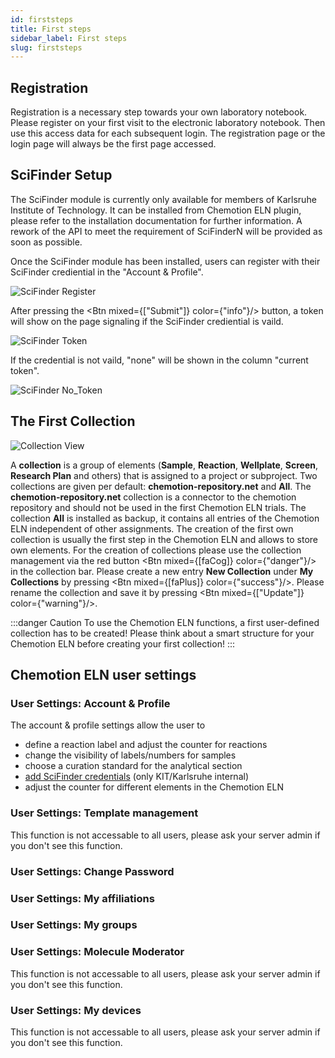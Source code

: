 ```yaml
---
id: firststeps
title: First steps
sidebar_label: First steps
slug: firststeps
---
```



## Registration
Registration is a necessary step towards your own laboratory notebook. Please register on your first visit to the electronic laboratory notebook. Then use this access data for each subsequent login. The registration page or the login page will always be the first page accessed. 

## SciFinder Setup
The SciFinder module is currently only available for members of Karlsruhe Institute of Technology. It can be installed from Chemotion ELN plugin, please refer to the installation documentation for further information. A rework of the API to meet the requirement of SciFinderN will be provided as soon as possible.

Once the SciFinder module has been installed, users can register with their SciFinder crediential in the "Account & Profile".

![SciFinder Register](/img/scifinder_register.gif)

After pressing the <Btn mixed={["Submit"]} color={"info"}/> button, a token will show on the page signaling if the SciFinder crediential is vaild.

![SciFinder Token](/img/scifinder_token.png)

If the credential is not vaild, "none" will be shown in the column "current token".

![SciFinder No_Token](/img/scifinder_no_token.png)


## The First Collection

![Collection View](/img/first_collection.gif) 

A <b>collection</b> is a group of elements (<b>Sample</b>, <b>Reaction</b>, <b>Wellplate</b>, <b>Screen</b>, <b>Research Plan</b> and others) that is assigned to a project or subproject. Two collections are given per default: <b>chemotion-repository.net</b> and <b>All</b>. The <b>chemotion-repository.net</b> collection is a connector to the chemotion repository and should not be used in the first Chemotion ELN trials. The collection <b>All</b> is installed as backup, it contains all entries of the Chemotion ELN independent of other assignments. The creation of the first own collection is usually the first step in the Chemotion ELN and allows to store own elements.
For the creation of collections please use the collection management via the red button <Btn mixed={[faCog]} color={"danger"}/> in the collection bar. Please create a new entry <b>New Collection</b> under <b>My Collections</b> by pressing <Btn mixed={[faPlus]} color={"success"}/>. Please rename the collection and save it by pressing <Btn mixed={["Update"]} color={"warning"}/>.

:::danger Caution
To use the Chemotion ELN functions, a first user-defined collection has to be created!
Please think about a smart structure for your Chemotion ELN before creating your first collection!
:::

## Chemotion ELN user settings

### User Settings: Account & Profile
The account & profile settings allow the user to
- define a reaction label and adjust the counter for reactions
- change the visibility of labels/numbers for samples 
- choose a curation standard for the analytical section
- [add SciFinder credentials](#scifinder-setup) (only KIT/Karlsruhe internal) 
- adjust the counter for different elements in the Chemotion ELN

### User Settings: Template management 
This function is not accessable to all users, please ask your server admin if you don't see this function.

### User Settings: Change Password

### User Settings: My affiliations

### User Settings: My groups

### User Settings: Molecule Moderator
This function is not accessable to all users, please ask your server admin if you don't see this function.

### User Settings: My devices 
This function is not accessable to all users, please ask your server admin if you don't see this function.

